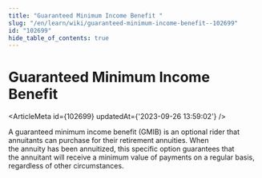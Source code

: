 ```yaml
---
title: "Guaranteed Minimum Income Benefit "
slug: "/en/learn/wiki/guaranteed-minimum-income-benefit--102699"
id: "102699"
hide_table_of_contents: true
---
```



# Guaranteed Minimum Income Benefit 

<ArticleMeta id={102699} updatedAt={'2023-09-26 13:59:02'} />
<div className='border-solid border-b border-t-0 my-4 border-[var(--ifm-color-gray-300)]' />

A guaranteed minimum income benefit (GMIB) is an optional rider that annuitants can purchase for their retirement annuities. When the annuity has been annuitized, this specific option guarantees that the annuitant will receive a minimum value of payments on a regular basis, regardless of other circumstances.
